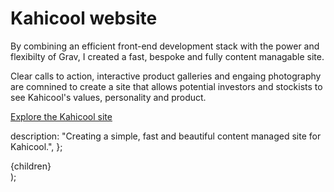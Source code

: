 

# Kahicool website

By combining an efficient front-end development stack with the power and flexibilty of Grav, I created a fast, bespoke and fully content managable site.

Clear calls to action, interactive product galleries and engaing photography are comnined to create a site that allows potential investors and stockists to see Kahicool's values, personality and product.

<ImageWithCaption
  src="/kahicool.png"
  altText="The landing page of the Kahicool website, showing the two flavours of kahicool in their bottles, along side the main ingredient of each flavour."
  caption="The Kahicool landing page, putting the product front and center."
  width={1440}
  height={900}
/>

[Explore the Kahicool site](https://www.kahicool.com)

  description:
    "Creating a simple, fast and beautiful content managed site for Kahicool.",
};

  <Layout>
    <Head pageTitle="Projects, Kahicool" meta={meta} />
    <main id="main-content">{children}</main>
  </Layout>
);
